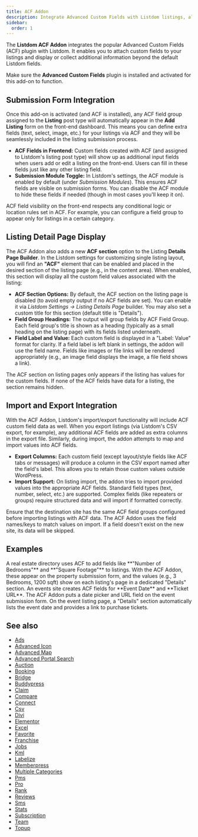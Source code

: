 ```yaml
---
title: ACF Addon
description: Integrate Advanced Custom Fields with Listdom listings, allowing custom fields to appear on submission forms and listing pages.
sidebar:
  order: 1
---
```



The **Listdom ACF Addon** integrates the popular Advanced Custom Fields (ACF) plugin with Listdom. It enables you to attach custom fields to your listings and display or collect additional information beyond the default Listdom fields. <Aside type="note">Make sure the **Advanced Custom Fields** plugin is installed and activated for this add-on to function.</Aside>

## Submission Form Integration

Once this add-on is activated (and ACF is installed), any ACF field group assigned to the **Listing** post type will automatically appear in the **Add Listing** form on the front-end dashboard. This means you can define extra fields (text, select, image, etc.) for your listings via ACF and they will be seamlessly included in the listing submission process.

- **ACF Fields in Frontend:** Custom fields created with ACF (and assigned to Listdom's listing post type) will show up as additional input fields when users add or edit a listing on the front-end. Users can fill in these fields just like any other listing field.  
- **Submission Module Toggle:** In Listdom's settings, the ACF module is enabled by default (under *Submission Modules*). This ensures ACF fields are visible on submission forms. You can disable the ACF module to hide these fields if needed (though in most cases you'll keep it on).

<Aside type="tip">ACF field visibility on the front-end respects any conditional logic or location rules set in ACF. For example, you can configure a field group to appear only for listings in a certain category.</Aside>

## Listing Detail Page Display

The ACF Addon also adds a new **ACF section** option to the Listing **Details Page Builder**. In the Listdom settings for customizing single listing layout, you will find an **"ACF"** element that can be enabled and placed in the desired section of the listing page (e.g., in the content area). When enabled, this section will display all the custom field values associated with the listing:

- **ACF Section Options:** By default, the ACF section on the listing page is disabled (to avoid empty output if no ACF fields are set). You can enable it via *Listdom Settings → Listing Details Page* builder. You may also set a custom title for this section (default title is "Details"). 
- **Field Group Headings:** The output will group fields by ACF Field Group. Each field group's title is shown as a heading (typically as a small heading on the listing page) with its fields listed underneath.
- **Field Label and Value:** Each custom field is displayed in a "Label: Value" format for clarity. If a field label is left blank in settings, the addon will use the field name. Fields like images or file links will be rendered appropriately (e.g., an image field displays the image, a file field shows a link).

<Aside type="note">The ACF section on listing pages only appears if the listing has values for the custom fields. If none of the ACF fields have data for a listing, the section remains hidden.</Aside>

## Import and Export Integration

With the ACF Addon, Listdom's import/export functionality will include ACF custom field data as well. When you export listings (via Listdom's CSV export, for example), any additional ACF fields are added as extra columns in the export file. Similarly, during import, the addon attempts to map and import values into ACF fields.

- **Export Columns:** Each custom field (except layout/style fields like ACF tabs or messages) will produce a column in the CSV export named after the field's label. This allows you to retain those custom values outside WordPress.
- **Import Support:** On listing import, the addon tries to import provided values into the appropriate ACF fields. Standard field types (text, number, select, etc.) are supported. Complex fields (like repeaters or groups) require structured data and will import if formatted correctly.

<Aside type="caution">Ensure that the destination site has the same ACF field groups configured before importing listings with ACF data. The ACF Addon uses the field names/keys to match values on import. If a field doesn't exist on the new site, its data will be skipped.</Aside>

## Examples

<CardGrid>
  <Card title="Real Estate Custom Fields">
    A real estate directory uses ACF to add fields like **"Number of Bedrooms"** and **"Square Footage"** to listings. With the ACF Addon, these appear on the property submission form, and the values (e.g., 3 Bedrooms, 1200 sqft) show on each listing's page in a dedicated "Details" section.
  </Card>
  <Card title="Event Listings with ACF">
    An events site creates ACF fields for **Event Date** and **Ticket URL**. The ACF Addon puts a date picker and URL field on the event submission form. On the event listing page, a "Details" section automatically lists the event date and provides a link to purchase tickets.
  </Card>
</CardGrid>


## See also

- [Ads](/listdom/addons/ads/)
- [Advanced Icon](/listdom/addons/advanced-icon/)
- [Advanced Map](/listdom/addons/advanced-map/)
- [Advanced Portal Search](/listdom/addons/advanced-portal-search/)
- [Auction](/listdom/addons/auction/)
- [Booking](/listdom/addons/booking/)
- [Bridge](/listdom/addons/bridge/)
- [Buddypress](/listdom/addons/buddypress/)
- [Claim](/listdom/addons/claim/)
- [Compare](/listdom/addons/compare/)
- [Connect](/listdom/addons/connect/)
- [Csv](/listdom/addons/csv/)
- [Divi](/listdom/addons/divi/)
- [Elementor](/listdom/addons/elementor/)
- [Excel](/listdom/addons/excel/)
- [Favorite](/listdom/addons/favorite/)
- [Franchise](/listdom/addons/franchise/)
- [Jobs](/listdom/addons/jobs/)
- [Kml](/listdom/addons/kml/)
- [Labelize](/listdom/addons/labelize/)
- [Memberpress](/listdom/addons/memberpress/)
- [Multiple Categories](/listdom/addons/multiple-categories/)
- [Pms](/listdom/addons/pms/)
- [Pro](/listdom/addons/pro/)
- [Rank](/listdom/addons/rank/)
- [Reviews](/listdom/addons/reviews/)
- [Sms](/listdom/addons/sms/)
- [Stats](/listdom/addons/stats/)
- [Subscription](/listdom/addons/subscription/)
- [Team](/listdom/addons/team/)
- [Topup](/listdom/addons/topup/)
